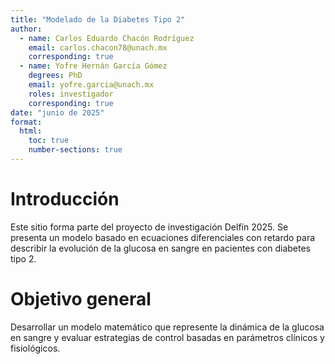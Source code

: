 ```yaml
---
title: "Modelado de la Diabetes Tipo 2"
author:
  - name: Carlos Eduardo Chacón Rodríguez
    email: carlos.chacon78@unach.mx
    corresponding: true
  - name: Yofre Hernán García Gómez
    degrees: PhD
    email: yofre.garcia@unach.mx
    roles: investigador
    corresponding: true
date: "junio de 2025"
format:
  html:
    toc: true
    number-sections: true
---
```


# Introducción

Este sitio forma parte del proyecto de investigación Delfín 2025. Se presenta un modelo basado en ecuaciones diferenciales con retardo para describir la evolución de la glucosa en sangre en pacientes con diabetes tipo 2.

# Objetivo general

Desarrollar un modelo matemático que represente la dinámica de la glucosa en sangre y evaluar estrategias de control basadas en parámetros clínicos y fisiológicos.

